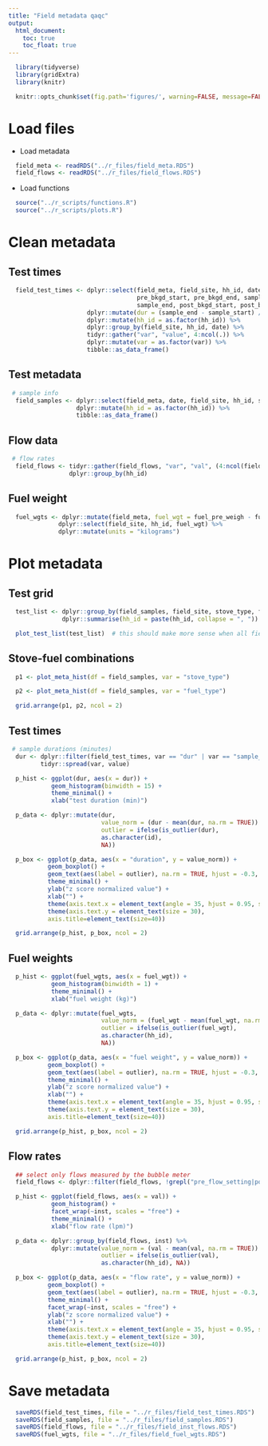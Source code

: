 ```yaml
---
title: "Field metadata qaqc"
output:
  html_document:
    toc: true
    toc_float: true
---
```


```r
  library(tidyverse)
  library(gridExtra)
  library(knitr)
```

```r
  knitr::opts_chunk$set(fig.path='figures/', warning=FALSE, message=FALSE, cache=FALSE)
```

# Load files

* Load metadata

```r
  field_meta <- readRDS("../r_files/field_meta.RDS")
  field_flows <- readRDS("../r_files/field_flows.RDS")
```

* Load functions

```r
  source("../r_scripts/functions.R")
  source("../r_scripts/plots.R")
```

# Clean metadata

## Test times

```r
  field_test_times <- dplyr::select(field_meta, field_site, hh_id, date,
                                    pre_bkgd_start, pre_bkgd_end, sample_start,
                                    sample_end, post_bkgd_start, post_bkgd_end) %>%
                      dplyr::mutate(dur = (sample_end - sample_start) / 60) %>%
                      dplyr::mutate(hh_id = as.factor(hh_id)) %>%
                      dplyr::group_by(field_site, hh_id, date) %>%
                      tidyr::gather("var", "value", 4:ncol(.)) %>%
                      dplyr::mutate(var = as.factor(var)) %>%
                      tibble::as_data_frame()
```

## Test metadata

```r
 # sample info
  field_samples <- dplyr::select(field_meta, date, field_site, hh_id, stove_type, fuel_type) %>%
                   dplyr::mutate(hh_id = as.factor(hh_id)) %>%
                   tibble::as_data_frame()
```

## Flow data

```r
 # flow rates
  field_flows <- tidyr::gather(field_flows, "var", "val", (4:ncol(field_flows)-1)) %>%
                 dplyr::group_by(hh_id)
```

## Fuel weight

```r
  fuel_wgts <- dplyr::mutate(field_meta, fuel_wgt = fuel_pre_weigh - fuel_post_weigh) %>%
              dplyr::select(field_site, hh_id, fuel_wgt) %>%
              dplyr::mutate(units = "kilograms")

```

# Plot metadata

## Test grid

```r
  test_list <- dplyr::group_by(field_samples, field_site, stove_type, fuel_type) %>%
               dplyr::summarise(hh_id = paste(hh_id, collapse = ", "))

  plot_test_list(test_list)  # this should make more sense when all field sites are added

```

## Stove-fuel combinations

```r
  p1 <- plot_meta_hist(df = field_samples, var = "stove_type")

  p2 <- plot_meta_hist(df = field_samples, var = "fuel_type")

  grid.arrange(p1, p2, ncol = 2)
```

## Test times

```r
 # sample durations (minutes)
  dur <- dplyr::filter(field_test_times, var == "dur" | var == "sample_end") %>%
         tidyr::spread(var, value)
```

```r
  p_hist <- ggplot(dur, aes(x = dur)) +
            geom_histogram(binwidth = 15) +
            theme_minimal() +
            xlab("test duration (min)")

  p_data <- dplyr::mutate(dur,
                          value_norm = (dur - mean(dur, na.rm = TRUE)) / sd(dur, na.rm = TRUE),
                          outlier = ifelse(is_outlier(dur),
                          as.character(id),
                          NA))

  p_box <- ggplot(p_data, aes(x = "duration", y = value_norm)) +
           geom_boxplot() +
           geom_text(aes(label = outlier), na.rm = TRUE, hjust = -0.3, size = 4) +
           theme_minimal() +
           ylab("z score normalized value") +
           xlab("") +
           theme(axis.text.x = element_text(angle = 35, hjust = 0.95, size = 30)) +
           theme(axis.text.y = element_text(size = 30),
           axis.title=element_text(size=40))

  grid.arrange(p_hist, p_box, ncol = 2)
```

## Fuel weights

```r
  p_hist <- ggplot(fuel_wgts, aes(x = fuel_wgt)) +
            geom_histogram(binwidth = 1) +
            theme_minimal() +
            xlab("fuel weight (kg)")

  p_data <- dplyr::mutate(fuel_wgts,
                          value_norm = (fuel_wgt - mean(fuel_wgt, na.rm = TRUE)) / sd(fuel_wgt, na.rm = TRUE),
                          outlier = ifelse(is_outlier(fuel_wgt),
                          as.character(hh_id),
                          NA))

  p_box <- ggplot(p_data, aes(x = "fuel weight", y = value_norm)) +
           geom_boxplot() +
           geom_text(aes(label = outlier), na.rm = TRUE, hjust = -0.3, size = 4) +
           theme_minimal() +
           ylab("z score normalized value") +
           xlab("") +
           theme(axis.text.x = element_text(angle = 35, hjust = 0.95, size = 30)) +
           theme(axis.text.y = element_text(size = 30),
           axis.title=element_text(size=40))

  grid.arrange(p_hist, p_box, ncol = 2)
```

## Flow rates

```r
  ## select only flows measured by the bubble meter
  field_flows <- dplyr::filter(field_flows, !grepl("pre_flow_setting|post_flow_setting", var))

  p_hist <- ggplot(field_flows, aes(x = val)) +
            geom_histogram() +
            facet_wrap(~inst, scales = "free") +
            theme_minimal() +
            xlab("flow rate (lpm)")

  p_data <- dplyr::group_by(field_flows, inst) %>%
            dplyr::mutate(value_norm = (val - mean(val, na.rm = TRUE)) / sd(val, na.rm = TRUE),
                          outlier = ifelse(is_outlier(val),
                          as.character(hh_id), NA))

  p_box <- ggplot(p_data, aes(x = "flow rate", y = value_norm)) +
           geom_boxplot() +
           geom_text(aes(label = outlier), na.rm = TRUE, hjust = -0.3, size = 4) +
           theme_minimal() +
           facet_wrap(~inst, scales = "free") +
           ylab("z score normalized value") +
           xlab("") +
           theme(axis.text.x = element_text(angle = 35, hjust = 0.95, size = 30)) +
           theme(axis.text.y = element_text(size = 30),
           axis.title=element_text(size=40))

  grid.arrange(p_hist, p_box, ncol = 2)
```

# Save metadata

```r
  saveRDS(field_test_times, file = "../r_files/field_test_times.RDS")
  saveRDS(field_samples, file = "../r_files/field_samples.RDS")
  saveRDS(field_flows, file = "../r_files/field_inst_flows.RDS")
  saveRDS(fuel_wgts, file = "../r_files/field_fuel_wgts.RDS")
```